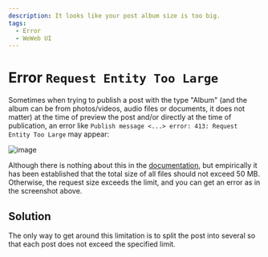 ```yaml
---
description: It looks like your post album size is too big.
tags:
  - Error
  - WeWeb UI
---
```


# Error `Request Entity Too Large`

Sometimes when trying to publish a post with the type "Album" (and the album can be from photos/videos, audio files or documents, it does not matter) at the time of preview the post and/or directly at the time of publication, an error like `Publish message <...> error: 413: Request Entity Too Large` may appear:

![image](/images/131265380-c51aba6e-189d-45b0-bb81-fe33f6faaed5.png)

Although there is nothing about this in the [documentation](https://core.telegram.org/bots/api#sendmediagroup), but empirically it has been established that the total size of all files should not exceed 50 MB. Otherwise, the request size exceeds the limit, and you can get an error as in the screenshot above.

## Solution

The only way to get around this limitation is to split the post into several so that each post does not exceed the specified limit.
